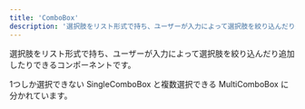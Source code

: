 ```yaml
---
title: 'ComboBox'
description: '選択肢をリスト形式で持ち、ユーザーが入力によって選択肢を絞り込んだり追加したりできるコンポーネントです。'
---
```


選択肢をリスト形式で持ち、ユーザーが入力によって選択肢を絞り込んだり追加したりできるコンポーネントです。

1つしか選択できない SingleComboBox と複数選択できる MultiComboBox に分かれています。

<ComponentStory name="ComboBox" />

<PageIndex path="/products/components/combo-box/" excludes={[]} heading="h2" />

